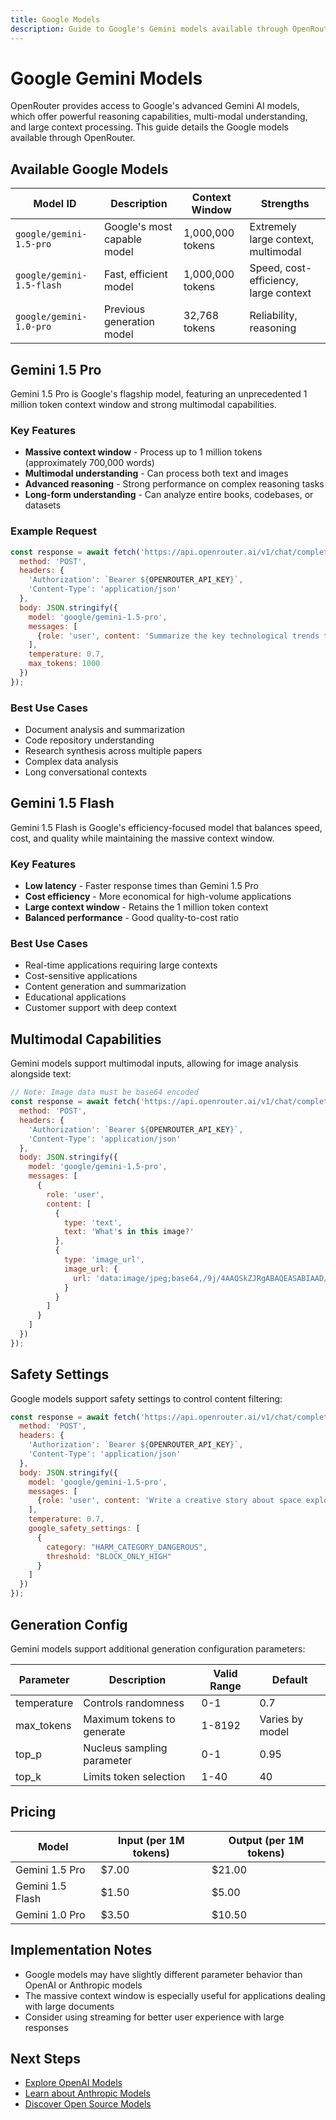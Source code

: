 ```yaml
---
title: Google Models
description: Guide to Google's Gemini models available through OpenRouter
---
```


# Google Gemini Models

OpenRouter provides access to Google's advanced Gemini AI models, which offer powerful reasoning capabilities, multi-modal understanding, and large context processing. This guide details the Google models available through OpenRouter.

## Available Google Models

| Model ID | Description | Context Window | Strengths |
|----------|-------------|----------------|-----------|
| `google/gemini-1.5-pro` | Google's most capable model | 1,000,000 tokens | Extremely large context, multimodal |
| `google/gemini-1.5-flash` | Fast, efficient model | 1,000,000 tokens | Speed, cost-efficiency, large context |
| `google/gemini-1.0-pro` | Previous generation model | 32,768 tokens | Reliability, reasoning |

## Gemini 1.5 Pro

Gemini 1.5 Pro is Google's flagship model, featuring an unprecedented 1 million token context window and strong multimodal capabilities.

### Key Features

- **Massive context window** - Process up to 1 million tokens (approximately 700,000 words)
- **Multimodal understanding** - Can process both text and images
- **Advanced reasoning** - Strong performance on complex reasoning tasks
- **Long-form understanding** - Can analyze entire books, codebases, or datasets

### Example Request

```javascript
const response = await fetch('https://api.openrouter.ai/v1/chat/completions', {
  method: 'POST',
  headers: {
    'Authorization': `Bearer ${OPENROUTER_API_KEY}`,
    'Content-Type': 'application/json'
  },
  body: JSON.stringify({
    model: 'google/gemini-1.5-pro',
    messages: [
      {role: 'user', content: 'Summarize the key technological trends that might emerge in the next decade.'}
    ],
    temperature: 0.7,
    max_tokens: 1000
  })
});
```

### Best Use Cases

- Document analysis and summarization
- Code repository understanding
- Research synthesis across multiple papers
- Complex data analysis
- Long conversational contexts

## Gemini 1.5 Flash

Gemini 1.5 Flash is Google's efficiency-focused model that balances speed, cost, and quality while maintaining the massive context window.

### Key Features

- **Low latency** - Faster response times than Gemini 1.5 Pro
- **Cost efficiency** - More economical for high-volume applications
- **Large context window** - Retains the 1 million token context
- **Balanced performance** - Good quality-to-cost ratio

### Best Use Cases

- Real-time applications requiring large contexts
- Cost-sensitive applications
- Content generation and summarization
- Educational applications
- Customer support with deep context

## Multimodal Capabilities

Gemini models support multimodal inputs, allowing for image analysis alongside text:

```javascript
// Note: Image data must be base64 encoded
const response = await fetch('https://api.openrouter.ai/v1/chat/completions', {
  method: 'POST',
  headers: {
    'Authorization': `Bearer ${OPENROUTER_API_KEY}`,
    'Content-Type': 'application/json'
  },
  body: JSON.stringify({
    model: 'google/gemini-1.5-pro',
    messages: [
      {
        role: 'user', 
        content: [
          {
            type: 'text',
            text: 'What's in this image?'
          },
          {
            type: 'image_url',
            image_url: {
              url: 'data:image/jpeg;base64,/9j/4AAQSkZJRgABAQEASABIAAD/4gxYSUNDX1BST0ZJTEUAAQEAAAxITGlu...'
            }
          }
        ]
      }
    ]
  })
});
```

## Safety Settings

Google models support safety settings to control content filtering:

```javascript
const response = await fetch('https://api.openrouter.ai/v1/chat/completions', {
  method: 'POST',
  headers: {
    'Authorization': `Bearer ${OPENROUTER_API_KEY}`,
    'Content-Type': 'application/json'
  },
  body: JSON.stringify({
    model: 'google/gemini-1.5-pro',
    messages: [
      {role: 'user', content: 'Write a creative story about space exploration.'}
    ],
    temperature: 0.7,
    google_safety_settings: [
      {
        category: "HARM_CATEGORY_DANGEROUS",
        threshold: "BLOCK_ONLY_HIGH"
      }
    ]
  })
});
```

## Generation Config

Gemini models support additional generation configuration parameters:

| Parameter | Description | Valid Range | Default |
|-----------|-------------|------------|---------|
| temperature | Controls randomness | 0-1 | 0.7 |
| max_tokens | Maximum tokens to generate | 1-8192 | Varies by model |
| top_p | Nucleus sampling parameter | 0-1 | 0.95 |
| top_k | Limits token selection | 1-40 | 40 |

## Pricing

| Model | Input (per 1M tokens) | Output (per 1M tokens) |
|-------|------------------------|------------------------|
| Gemini 1.5 Pro | $7.00 | $21.00 |
| Gemini 1.5 Flash | $1.50 | $5.00 |
| Gemini 1.0 Pro | $3.50 | $10.50 |

## Implementation Notes

- Google models may have slightly different parameter behavior than OpenAI or Anthropic models
- The massive context window is especially useful for applications dealing with large documents
- Consider using streaming for better user experience with large responses

## Next Steps

- [Explore OpenAI Models](/docs/models/openai)
- [Learn about Anthropic Models](/docs/models/anthropic)
- [Discover Open Source Models](/docs/models/open-source)
